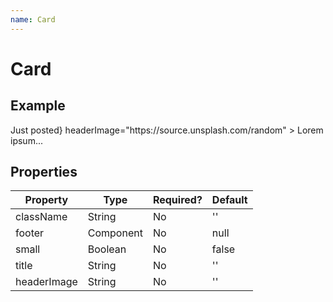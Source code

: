 ```yaml
---
name: Card
---
```


# Card


## Example

<Playground>
    <Card
        title="Some thoughts"
        footer={<span>Just posted</span>}
        headerImage="https://source.unsplash.com/random"
    >
        Lorem ipsum...
    </Card>
</Playground>

## Properties

| Property  | Type    | Required? | Default |
|-----------|---------|-----------|---------|
|className  |String   |No         |''       |
|footer     |Component|No         |null     |
|small      |Boolean  |No         |false    |
|title      |String   |No         |''       |
|headerImage|String   |No         |''       |